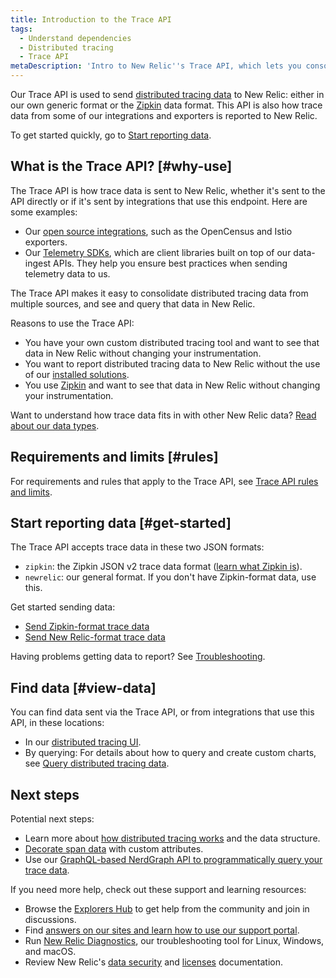```yaml
---
title: Introduction to the Trace API
tags:
  - Understand dependencies
  - Distributed tracing
  - Trace API
metaDescription: 'Intro to New Relic''s Trace API, which lets you consolidate multiple sources of distributed tracing data in New Relic.'
---
```


Our Trace API is used to send [distributed tracing data](/docs/understand-dependencies/distributed-tracing/get-started/introduction-distributed-tracing#definition) to New Relic: either in our own generic format or the [Zipkin](https://zipkin.io/) data format. This API is also how trace data from some of our integrations and exporters is reported to New Relic.

To get started quickly, go to [Start reporting data](#get-started).

## What is the Trace API? [#why-use]

The Trace API is how trace data is sent to New Relic, whether it's sent to the API directly or if it's sent by integrations that use this endpoint. Here are some examples:

* Our [open source integrations](/docs/data-ingest-apis/get-data-new-relic/new-relic-sdks/telemetry-sdks-send-custom-telemetry-data-new-relic#external-data), such as the OpenCensus and Istio exporters.
* Our [Telemetry SDKs](/docs/telemetry-sdks-send-custom-telemetry-data-new-relic), which are client libraries built on top of our data-ingest APIs. They help you ensure best practices when sending telemetry data to us.

The Trace API makes it easy to consolidate distributed tracing data from multiple sources, and see and query that data in New Relic.

Reasons to use the Trace API:

* You have your own custom distributed tracing tool and want to see that data in New Relic without changing your instrumentation.
* You want to report distributed tracing data to New Relic without the use of our [installed solutions](/docs/understand-dependencies/distributed-tracing/enable-configure/enable-distributed-tracing).
* You use [Zipkin](https://zipkin.io/) and want to see that data in New Relic without changing your instrumentation.

Want to understand how trace data fits in with other New Relic data? [Read about our data types](/docs/using-new-relic/data/understand-data/new-relic-data-types).

## Requirements and limits [#rules]

For requirements and rules that apply to the Trace API, see [Trace API rules and limits](/docs/apm/distributed-tracing/trace-api/trace-api-endpoint-requirements-limits).

## Start reporting data [#get-started]

The Trace API accepts trace data in these two JSON formats:

* `zipkin`: the Zipkin JSON v2 trace data format ([learn what Zipkin is](https://zipkin.io)).
* `newrelic`: our general format. If you don't have Zipkin-format data, use this.

Get started sending data:

* [Send Zipkin-format trace data](/docs/apm/distributed-tracing/trace-api/report-zipkin-format-traces-trace-api)
* [Send New Relic-format trace data](/docs/apm/distributed-tracing/trace-api/report-new-relic-format-traces-trace-api)

Having problems getting data to report? See [Troubleshooting](/docs/apm/distributed-tracing/trace-api/troubleshooting-missing-trace-api-data).

## Find data [#view-data]

You can find data sent via the Trace API, or from integrations that use this API, in these locations:

* In our [distributed tracing UI](/docs/understand-dependencies/distributed-tracing/ui-data/additional-distributed-tracing-features-new-relic-one#find-data).
* By querying: For details about how to query and create custom charts, see [Query distributed tracing data](/docs/understand-dependencies/distributed-tracing/ui-data/query-distributed-trace-data).

## Next steps

Potential next steps:

* Learn more about [how distributed tracing works](/docs/understand-dependencies/distributed-tracing/get-started/how-new-relic-distributed-tracing-works) and the data structure.
* [Decorate span data](/docs/understand-dependencies/distributed-tracing/trace-api/trace-api-decorate-spans-attributes) with custom attributes.
* Use our [GraphQL-based NerdGraph API to programmatically query your trace data](/docs/apis/graphql-api/tutorials/query-distributed-trace-data-using-graphql-api).

If you need more help, check out these support and learning resources:

* Browse the [Explorers Hub](https://discuss.newrelic.com/) to get help from the community and join in discussions.
* Find [answers on our sites and learn how to use our support portal](/docs/using-new-relic/welcome-new-relic/get-started/find-help-use-support-portal).
* Run [New Relic Diagnostics](/docs/using-new-relic/cross-product-functions/troubleshooting/new-relic-diagnostics), our troubleshooting tool for Linux, Windows, and macOS.
* Review New Relic's [data security](/docs/security) and [licenses](/docs/licenses) documentation.
